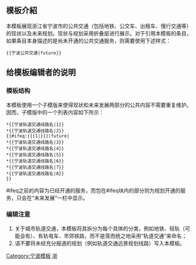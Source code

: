 <includeonly><!-- 在這裡加入模板的保護標識 --></includeonly><noinclude>{{Documentation subpage}}</noinclude>
<!-- 在本行下編輯模板說明 -->
== 模板介紹 ==
本模板展现浙江省宁波市的公共交通（包括地铁、公交车、出租车、慢行交通等）的现状以及未来规划。现状与规划采用折叠层进行展示。对于引用本模板的条目，如果条目本身描述的是尚未开通的公共交通服务，则需要使用下述样式：
<pre>
{{宁波公共交通|future}}
</pre>

== 给模板编辑者的说明 ==
=== 模板结构 ===
本模板使用一个子模版{{tl|宁波公共交通/内容}}来使得现状和未来发展两部分的公共内容不需要重复维护。因而，子模版中的一个列表内容如下所示：
<pre>
*{{宁波轨道交通线路名|1}}
*{{宁波轨道交通线路名|2}}
{{#ifeq:{{{1|}}}|future|
*{{宁波轨道交通线路名|3}}
*{{宁波轨道交通线路名|4}}
*{{宁波轨道交通线路名|5}}
*{{宁波轨道交通线路名|6}}
*{{宁波轨道交通线路名|7}}
*{{宁波轨道交通线路名|8}}
}}
</pre>

<nowiki>#ifeq</nowiki>之前的内容为已经开通的服务，而包在<nowiki>#ifeq</nowiki>块内的部分则为规划开通的服务，只会在“未来发展”一栏中显示。

=== 编辑注意 ===
# 关于城市轨道交通，本模板将其拆分为每个具体的分类，例如地铁、轻轨（可能会有）、有轨电车、市郊铁路，而不是笼而统之地采用“轨道交通”来命名；
# 请不要将未经充分报道的规划（例如轨道交通远景规划线路）写入本模板。

<includeonly>
[[Category:宁波模板]]
[[Category:中华人民共和国公共交通导航模板|浙]]
</includeonly>